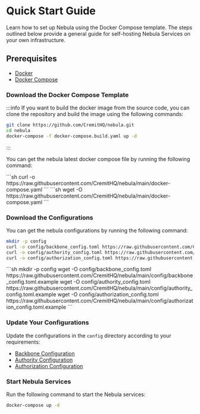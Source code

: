 
# Quick Start Guide

Learn how to set up Nebula using the Docker Compose template.
The steps outlined below provide a general guide for self-hosting Nebula Services on your own infrastructure.

## Prerequisites

- [Docker](https://docs.docker.com/engine/install/)
- [Docker Compose](https://docs.docker.com/compose/install/)


### Download the Docker Compose Template
:::info
If you want to build the docker image from the source code, you can clone the repository and build the image using the following commands:

```sh
git clone https://github.com/CremitHQ/nebula.git
cd nebula
docker-compose -f docker-compose.build.yaml up -d
```
:::

You can get the nebula latest docker compose file by running the following command:

<Tabs>
  <TabItem value="curl" label="curl">
```sh
curl -o https://raw.githubusercontent.com/CremitHQ/nebula/main/docker-compose.yaml
```
  </TabItem>
    <TabItem value="wget" label="wget">
```sh
wget -O https://raw.githubusercontent.com/CremitHQ/nebula/main/docker-compose.yaml
```
    </TabItem>
</Tabs>

### Download the Configurations

You can get the nebula configurations by running the following command:
<Tabs>
  <TabItem value="curl" label="curl">
```sh
mkdir -p config
curl -o config/backbone_config.toml https://raw.githubusercontent.com/CremitHQ/nebula/main/config/backbone_config.toml.example
curl -o config/authority_config.toml https://raw.githubusercontent.com/CremitHQ/nebula/main/config/authority_config.toml.example
curl -o config/authorization_config.toml https://raw.githubusercontent.com/CremitHQ/nebula/main/config/authorization_config.toml.example
```
  </TabItem>
    <TabItem value="wget" label="wget">
```sh
mkdir -p config
wget -O config/backbone_config.toml https://raw.githubusercontent.com/CremitHQ/nebula/main/config/backbone_config.toml.example
wget -O config/authority_config.toml https://raw.githubusercontent.com/CremitHQ/nebula/main/config/authority_config.toml.example
wget -O config/authorization_config.toml https://raw.githubusercontent.com/CremitHQ/nebula/main/config/authorization_config.toml.example
```
    </TabItem>
</Tabs>

### Update Your Configurations

Update the configurations in the `config` directory according to your requirements:

- [Backbone Configuration](/docs/config/backbone)
- [Authority Configuration](/docs/config/authority)
- [Authorization Configuration](/docs/config/authorization)


### Start Nebula Services
Run the following command to start the Nebula services:

```sh
docker-compose up -d
```
